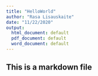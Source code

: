 ---
title: "HelloWorld"
author: "Rasa Lisauskaite"
date: "11/22/2020"
output:
  html_document: default
  pdf_document: default
  word_document: default
---

## This is a markdown file

